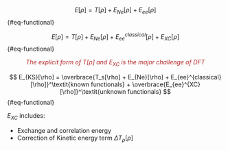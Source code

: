 
$$
E[\rho] = T[\rho] + E_{Ne}[\rho] + E_{ee}[\rho]
$${#eq-functional}


$$
E[\rho] = T[\rho] + E_{Ne}[\rho] + E_{ee}^{classical}[\rho] + E_{XC}[\rho]
$${#eq-functional}



<div style="color:FireBrick; text-align:center">


*The explicit form of $T[\rho]$ and $E_{XC}$ is the major challenge of DFT*

</div>



$$
E_{KS}[\rho] = \overbrace{T_s[\rho] + E_{Ne}[\rho] +  E_{ee}^{classical}[\rho]}^\textit{known functionals} + \overbrace{E_{ee}^{XC}[\rho]}^\textit{unknown functionals}
$${#eq-functional}

$E_{XC}$ includes:

- Exchange and correlation energy
- Correction of Kinetic energy term $\Delta T_{\rho}[\rho]$

<!-- <div style="color:FireBrick; text-align:left">

What we do not know is exchange and correlation functional $E_{XC}$ containing:

</div>

- Correction of kinetic energy
- Exchange and correlation energy -->